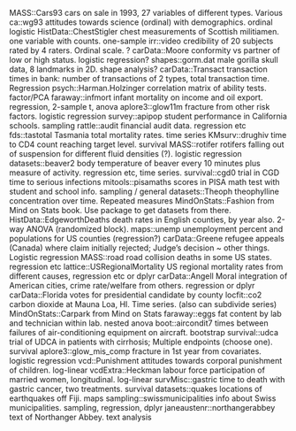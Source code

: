 MASS::Cars93 cars on sale in 1993, 27 variables of different types. Various
ca::wg93 attitudes towards science (ordinal) with demographics. ordinal logistic
HistData::ChestStigler chest measurements of Scottish militiamen. one variable with counts. one-sample
irr::video credibility of 20 subjects rated by 4 raters. Ordinal scale. ?
carData::Moore conformity vs partner of low or high status. logistic regression?
shapes::gorm.dat male gorilla skull data, 8 landmarks in 2D. shape analysis?
carData::Transact transaction times in bank: number of transactions of 2 types, total transaction time. Regression
psych::Harman.Holzinger correlation matrix of ability tests. factor/PCA
faraway::infmort infant mortality on income and oil export. regression, 2-sample t, anova
aplore3::glow11m fracture from other risk factors. logistic regression
survey::apipop student performance in California schools. sampling
rattle::audit financial audit data. regression etc
fds::tastotal Tasmania total mortality rates. time series
KMsurv::drughiv time to CD4 count reaching target level. survival
MASS::rotifer rotifers falling out of suspension for different fluid densities (?). logistic regression
datasets::beaver2 body temperature of beaver every 10 minutes plus measure of activity. regression etc, time series.
survival::cgd0 trial in CGD time to serious infections
mitools::pisamaths scores in PISA math test with student and school info. sampling / general
datasets::Theoph theophylline concentration over time. Repeated measures
MindOnStats::Fashion from Mind on Stats book. Use package to get datasets from there.
HistData::EdgeworthDeaths death rates in English counties, by year also. 2-way ANOVA (randomized block).
maps::unemp unemployment percent and populations for US counties (regression?)
carData::Greene refugee appeals (Canada) where claim initially rejected; Judge's decision ~ other things. Logistic regression
MASS::road road collision deaths in some US states. regression etc
lattice::USRegionalMortality US regional mortality rates from different causes, regression etc or dplyr
carData::Angell Moral integration of American cities, crime rate/welfare from others. regression or dplyr
carData::Florida votes for presidential candidate by county
locfit::co2 carbon dioxide at Mauna Loa, HI. Time series. (also can subdivide series)
MindOnStats::Carpark from Mind on Stats
faraway::eggs fat content by lab and technician within lab. nested anova
boot::aircondit7 times between failures of air-conditioning equipment on aircraft. bootstrap
survival::udca trial of UDCA in patients with cirrhosis; Multiple endpoints (choose one). survival
aplore3::glow_mis_comp fracture in 1st year from covariates. logistic regression
vcd::Punishment attitudes towards corporal punishment of children. log-linear
vcdExtra::Heckman labour force participation of married women, longitudinal. log-linear
survMisc::gastric time to death with gastric cancer, two treatments. survival
datasets::quakes locations of earthquakes off Fiji. maps
sampling::swissmunicipalities info about Swiss municipalities. sampling, regression, dplyr
janeaustenr::northangerabbey text of Northanger Abbey. text analysis

